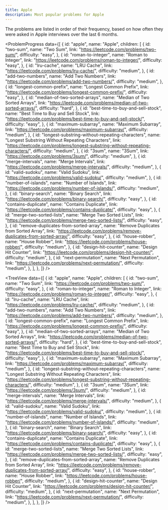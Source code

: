 ```yaml
---
title: Apple
description: Most popular problems for Apple
---
```


<Note type="note" title="Note">
The problems are listed in order of their frequency, based on how often they were asked in Apple interviews over the last 6 months.
</Note>

<ProblemProgress
  data={[
    {
      id: "apple",
      name: "Apple",
      children: [
        {
          id: "two-sum",
          name: "Two Sum",
          link: "https://leetcode.com/problems/two-sum/",
          difficulty: "easy",
        },
        {
          id: "roman-to-integer",
          name: "Roman to Integer",
          link: "https://leetcode.com/problems/roman-to-integer/",
          difficulty: "easy",
        },
        {
          id: "lru-cache",
          name: "LRU Cache",
          link: "https://leetcode.com/problems/lru-cache/",
          difficulty: "medium",
        },
        {
          id: "add-two-numbers",
          name: "Add Two Numbers",
          link: "https://leetcode.com/problems/add-two-numbers/",
          difficulty: "medium",
        },
        {
          id: "longest-common-prefix",
          name: "Longest Common Prefix",
          link: "https://leetcode.com/problems/longest-common-prefix/",
          difficulty: "easy",
        },
        {
          id: "median-of-two-sorted-arrays",
          name: "Median of Two Sorted Arrays",
          link: "https://leetcode.com/problems/median-of-two-sorted-arrays/",
          difficulty: "hard",
        },
        {
          id: "best-time-to-buy-and-sell-stock",
          name: "Best Time to Buy and Sell Stock",
          link: "https://leetcode.com/problems/best-time-to-buy-and-sell-stock/",
          difficulty: "easy",
        },
        {
          id: "maximum-subarray",
          name: "Maximum Subarray",
          link: "https://leetcode.com/problems/maximum-subarray/",
          difficulty: "medium",
        },
        {
          id: "longest-substring-without-repeating-characters",
          name: "Longest Substring Without Repeating Characters",
          link: "https://leetcode.com/problems/longest-substring-without-repeating-characters/",
          difficulty: "medium",
        },
        {
          id: "3sum",
          name: "3Sum",
          link: "https://leetcode.com/problems/3sum/",
          difficulty: "medium",
        },
        {
          id: "merge-intervals",
          name: "Merge Intervals",
          link: "https://leetcode.com/problems/merge-intervals/",
          difficulty: "medium",
        },
        {
          id: "valid-sudoku",
          name: "Valid Sudoku",
          link: "https://leetcode.com/problems/valid-sudoku/",
          difficulty: "medium",
        },
        {
          id: "number-of-islands",
          name: "Number of Islands",
          link: "https://leetcode.com/problems/number-of-islands/",
          difficulty: "medium",
        },
        {
          id: "binary-search",
          name: "Binary Search",
          link: "https://leetcode.com/problems/binary-search/",
          difficulty: "easy",
        },
        {
          id: "contains-duplicate",
          name: "Contains Duplicate",
          link: "https://leetcode.com/problems/contains-duplicate/",
          difficulty: "easy",
        },
        {
          id: "merge-two-sorted-lists",
          name: "Merge Two Sorted Lists",
          link: "https://leetcode.com/problems/merge-two-sorted-lists/",
          difficulty: "easy",
        },
        {
          id: "remove-duplicates-from-sorted-array",
          name: "Remove Duplicates from Sorted Array",
          link: "https://leetcode.com/problems/remove-duplicates-from-sorted-array/",
          difficulty: "easy",
        },
        {
          id: "house-robber",
          name: "House Robber",
          link: "https://leetcode.com/problems/house-robber/",
          difficulty: "medium",
        },
        {
          id: "design-hit-counter",
          name: "Design Hit Counter",
          link: "https://leetcode.com/problems/design-hit-counter/",
          difficulty: "medium",
        },
        {
          id: "next-permutation",
          name: "Next Permutation",
          link: "https://leetcode.com/problems/next-permutation/",
          difficulty: "medium",
        },
      ],
    },
  ]}
/>

<TreeView
  data={[
    {
      id: "apple",
      name: "Apple",
      children: [
        {
          id: "two-sum",
          name: "Two Sum",
          link: "https://leetcode.com/problems/two-sum/",
          difficulty: "easy",
        },
        {
          id: "roman-to-integer",
          name: "Roman to Integer",
          link: "https://leetcode.com/problems/roman-to-integer/",
          difficulty: "easy",
        },
        {
          id: "lru-cache",
          name: "LRU Cache",
          link: "https://leetcode.com/problems/lru-cache/",
          difficulty: "medium",
        },
        {
          id: "add-two-numbers",
          name: "Add Two Numbers",
          link: "https://leetcode.com/problems/add-two-numbers/",
          difficulty: "medium",
        },
        {
          id: "longest-common-prefix",
          name: "Longest Common Prefix",
          link: "https://leetcode.com/problems/longest-common-prefix/",
          difficulty: "easy",
        },
        {
          id: "median-of-two-sorted-arrays",
          name: "Median of Two Sorted Arrays",
          link: "https://leetcode.com/problems/median-of-two-sorted-arrays/",
          difficulty: "hard",
        },
        {
          id: "best-time-to-buy-and-sell-stock",
          name: "Best Time to Buy and Sell Stock",
          link: "https://leetcode.com/problems/best-time-to-buy-and-sell-stock/",
          difficulty: "easy",
        },
        {
          id: "maximum-subarray",
          name: "Maximum Subarray",
          link: "https://leetcode.com/problems/maximum-subarray/",
          difficulty: "medium",
        },
        {
          id: "longest-substring-without-repeating-characters",
          name: "Longest Substring Without Repeating Characters",
          link: "https://leetcode.com/problems/longest-substring-without-repeating-characters/",
          difficulty: "medium",
        },
        {
          id: "3sum",
          name: "3Sum",
          link: "https://leetcode.com/problems/3sum/",
          difficulty: "medium",
        },
        {
          id: "merge-intervals",
          name: "Merge Intervals",
          link: "https://leetcode.com/problems/merge-intervals/",
          difficulty: "medium",
        },
        {
          id: "valid-sudoku",
          name: "Valid Sudoku",
          link: "https://leetcode.com/problems/valid-sudoku/",
          difficulty: "medium",
        },
        {
          id: "number-of-islands",
          name: "Number of Islands",
          link: "https://leetcode.com/problems/number-of-islands/",
          difficulty: "medium",
        },
        {
          id: "binary-search",
          name: "Binary Search",
          link: "https://leetcode.com/problems/binary-search/",
          difficulty: "easy",
        },
        {
          id: "contains-duplicate",
          name: "Contains Duplicate",
          link: "https://leetcode.com/problems/contains-duplicate/",
          difficulty: "easy",
        },
        {
          id: "merge-two-sorted-lists",
          name: "Merge Two Sorted Lists",
          link: "https://leetcode.com/problems/merge-two-sorted-lists/",
          difficulty: "easy",
        },
        {
          id: "remove-duplicates-from-sorted-array",
          name: "Remove Duplicates from Sorted Array",
          link: "https://leetcode.com/problems/remove-duplicates-from-sorted-array/",
          difficulty: "easy",
        },
        {
          id: "house-robber",
          name: "House Robber",
          link: "https://leetcode.com/problems/house-robber/",
          difficulty: "medium",
        },
        {
          id: "design-hit-counter",
          name: "Design Hit Counter",
          link: "https://leetcode.com/problems/design-hit-counter/",
          difficulty: "medium",
        },
        {
          id: "next-permutation",
          name: "Next Permutation",
          link: "https://leetcode.com/problems/next-permutation/",
          difficulty: "medium",
        },
      ],
    },
  ]}
/>
